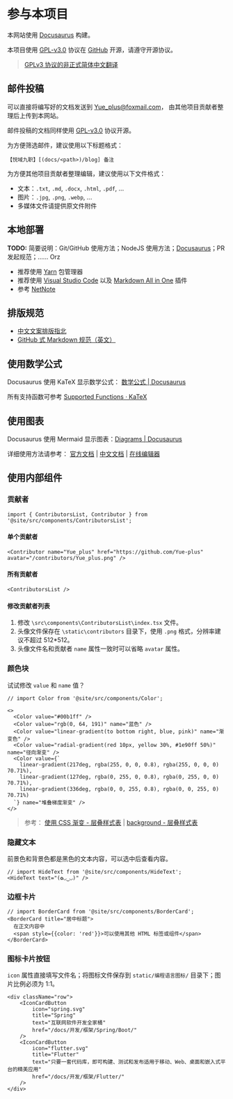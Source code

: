 # 参与本项目

本网站使用 [Docusaurus](https://docusaurus.io/zh-CN/docs) 构建。

本项目使用 [GPL-v3.0](https://github.com/Yue-plus/JVTC.Yue.Zone/blob/main/LICENSE)
协议在 [GitHub](https://github.com/Yue-plus/JVTC.Yue.Zone) 开源，请遵守开源协议。

> [GPLv3 协议的非正式简体中文翻译](https://jxself.org/translations/gpl-3.zh.shtml)

## 邮件投稿

可以直接将编写好的文档发送到 [Yue_plus@foxmail.com](mailto:Yue_plus@foxmail.com)，
由其他项目贡献者整理后上传到本网站。

邮件投稿的文档同样使用 [GPL-v3.0](https://github.com/Yue-plus/JVTC.Yue.Zone/blob/main/LICENSE) 协议开源。

为方便筛选邮件，建议使用以下标题格式：

```text
【悦域九职】[(docs/<path>)/blog] 备注
```

为方便其他项目贡献者整理编辑，建议使用以下文件格式：

- 文本：`.txt`, `.md`, `.docx`, `.html`, `.pdf`, ...
- 图片：`.jpg`, `.png`, `.webp`, ...
- 多媒体文件请提供原文件附件

## 本地部署

**TODO:** 简要说明：Git/GitHub 使用方法；NodeJS 使用方法；[Docusaurus](https://docusaurus.io/zh-CN/docs)；PR 发起规范；…… Orz

- 推荐使用 [Yarn](https://classic.yarnpkg.cn/docs) 包管理器
- 推荐使用 [Visual Studio Code](https://code.visualstudio.com/)
  以及 [Markdown All in One](https://marketplace.visualstudio.com/items?itemName=yzhang.markdown-all-in-one) 插件
- 参考 [NetNote](https://net.note.yue.zone/start/start.html#%E5%9C%A8%E5%BC%80%E5%A7%8B%E4%B9%8B%E5%89%8D)

## 排版规范

- [中文文案排版指北](https://github.com/sparanoid/chinese-copywriting-guidelines/blob/master/README.zh-Hans.md)
- [GitHub 式 Markdown 规范（英文）](https://github.github.com/gfm/)

## 使用数学公式

Docusaurus 使用 KaTeX 显示数学公式： [数学公式 | Docusaurus](https://docusaurus.io/zh-CN/docs/markdown-features/math-equations)

所有支持函数可参考 [Supported Functions · KaTeX](https://katex.org/docs/supported.html)

## 使用图表

Docusaurus 使用 Mermaid 显示图表：[Diagrams | Docusaurus](https://docusaurus.io/zh-CN/docs/markdown-features/diagrams)

详细使用方法请参考：
[官方文档](https://mermaid.js.org/intro/)
| [中文文档](https://github.com/mermaid-js/mermaid/blob/develop/README.zh-CN.md)
| [在线编辑器](https://mermaid.live/edit)

## 使用内部组件

### 贡献者

```tsx
import { ContributorsList, Contributor } from '@site/src/components/ContributorsList';
```

#### 单个贡献者

```tsx live
<Contributor name="Yue_plus" href="https://github.com/Yue-plus" avatar="/contributors/Yue_plus.png" />
```

#### 所有贡献者

```tsx live
<ContributorsList />
```

#### 修改贡献者列表

1. 修改 `\src\components\ContributorsList\index.tsx` 文件。
2. 头像文件保存在 `\static\contributors` 目录下，使用 `.png` 格式，分辨率建议不超过 512*512。
3. 头像文件名和贡献者 `name` 属性一致时可以省略 `avatar` 属性。

### 颜色块

试试修改 `value` 和 `name` 值？

```tsx live
// import Color from '@site/src/components/Color';

<>
  <Color value="#00b1ff" />
  <Color value="rgb(0, 64, 191)" name="蓝色" />
  <Color value="linear-gradient(to bottom right, blue, pink)" name="渐变色" />
  <Color value="radial-gradient(red 10px, yellow 30%, #1e90ff 50%)" name="径向渐变" />
  <Color value={`
    linear-gradient(217deg, rgba(255, 0, 0, 0.8), rgba(255, 0, 0, 0) 70.71%),
    linear-gradient(127deg, rgba(0, 255, 0, 0.8), rgba(0, 255, 0, 0) 70.71%),
    linear-gradient(336deg, rgba(0, 0, 255, 0.8), rgba(0, 0, 255, 0) 70.71%)
  `} name="堆叠梯度渐变" />
</>
```

> 参考：
> [使用 CSS 渐变 - 层叠样式表](https://developer.mozilla.org/zh-CN/docs/Web/CSS/CSS_images/Using_CSS_gradients)
> | [background - 层叠样式表](https://developer.mozilla.org/zh-CN/docs/Web/CSS/background)

### 隐藏文本

前景色和背景色都是黑色的文本内容，可以选中后查看内容。

```tsx live
// import HideText from '@site/src/components/HideText';
<HideText text="(✿◡‿◡)" />
```

### 边框卡片

```tsx live
// import BorderCard from '@site/src/components/BorderCard';
<BorderCard title="居中标题">
  在正文内容中
  <span style={{color: 'red'}}>可以使用其他 HTML 标签或组件</span>
</BorderCard>
```

### 图标卡片按钮

`icon` 属性直接填写文件名；将图标文件保存到 `static/编程语言图标/` 目录下；图片比例必须为 1:1。

```tsx live
<div className="row">
    <IconCardButton
        icon="spring.svg"
        title="Spring"
        text="互联网软件开发全家桶"
        href="/docs/开发/框架/Spring/Boot/"
    />
    <IconCardButton
        icon="flutter.svg"
        title="Flutter"
        text="只要一套代码库，即可构建、测试和发布适用于移动、Web、桌面和嵌入式平台的精美应用"
        href="/docs/开发/框架/Flutter/"
    />
</div>
```
